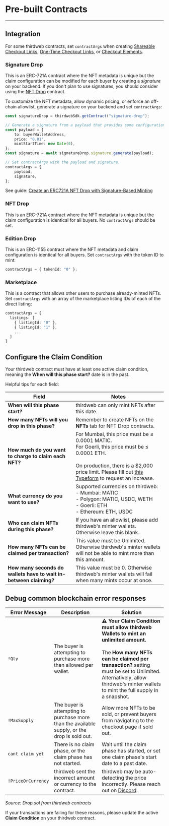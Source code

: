 
# Pre-built Contracts

---

## Integration

For some thirdweb contracts, set `contractArgs` when creating [Shareable Checkout Links](/payments/checkout-link), [One-Time Checkout Links](/payments/one-time-checkout-link), or [Checkout Elements](/payments/elements).

### Signature Drop

This is an ERC-721A contract where the NFT metadata is unique but the claim configuration can be modified for each buyer by creating a _signature_ on your backend. If you don't plan to use signatures, you should consider using the [NFT Drop](https://portal.thirdweb.com/pre-built-contracts/nft-drop) contract.

To customize the NFT metadata, allow dynamic pricing, or enforce an off-chain allowlist, generate a signature on your backend and set `contractArgs`:

```typescript
const signatureDrop = thirdwebSdk.getContract("signature-drop");

// Generate a signature from a payload that provides some configuration override.
const payload = {
	to: buyerWalletAddress,
	price: "0.01",
	mintStartTime: new Date(0),
};
const signature = await signatureDrop.signature.generate(payload);

// Set contractArgs with the payload and signature.
contractArgs = {
	payload,
	signature,
};
```

See guide: [Create an ERC721A NFT Drop with Signature-Based Minting](https://blog.thirdweb.com/guides/signature-drop/)

### NFT Drop

This is an ERC-721A contract where the NFT metadata is unique but the claim configuration is identical for all buyers. No `contractArgs` should be set.

### Edition Drop

This is an ERC-1155 contract where the NFT metadata and claim configuration is identical for all buyers. Set `contractArgs` with the token ID to mint:

```typescript
contractArgs = { tokenId: "0" };
```

### Marketplace

This is a contract that allows other users to purchase already-minted NFTs. Set `contractArgs` with an array of the marketplace listing IDs of each of the direct listing:

```typescript
contractArgs = {
  listings: [
    { listingId: "0" },
    { listingId: "1" },
    ...
  ]
}
```

## Configure the Claim Condition

Your thirdweb contract must have at least one active claim condition, meaning the **When will this phase start?** date is in the past.

<DocImage
	src="https://files.readme.io/994d683-image.png"
	width={564}
	height={798}
/>

Helpful tips for each field:

| Field                                                             | Notes                                                                                                                                                                                                                                                             |
| ----------------------------------------------------------------- | ----------------------------------------------------------------------------------------------------------------------------------------------------------------------------------------------------------------------------------------------------------------- |
| **When will this phase start?**                                   | thirdweb can only mint NFTs after this date.                                                                                                                                                                                                                      |
| **How many NFTs will you drop in this phase?**                    | Remember to create NFTs on the **NFTs** tab for NFT Drop contracts.                                                                                                                                                                                               |
| **How much do you want to charge to claim each NFT?**             | For Mumbai, this price must be ≤ 0.0001 MATIC. <br />For Goerli, this price must be ≤ 0.0001 ETH. <br /><br />On production, there is a $2,000 price limit. Please fill out [this Typeform](https://fw3786mcxwl.typeform.com/to/B0xIFoiu) to request an increase. |
| **What currency do you want to use?**                             | Supported currencies on thirdweb: <br />- Mumbai: MATIC <br />- Polygon: MATIC, USDC, WETH <br />- Goerli: ETH <br />- Ethereum: ETH, USDC                                                                                                                        |
| **Who can claim NFTs during this phase?**                         | If you have an allowlist, please add thirdweb's minter wallets. <br />Otherwise leave this blank.                                                                                                                                                                 |
| **How many NFTs can be claimed per transaction?**                 | This value must be Unlimited. Otherwise thirdweb's minter wallets will not be able to mint more than this amount.                                                                                                                                                 |
| **How many seconds do wallets have to wait in-between claiming?** | This value must be 0. Otherwise thirdweb's minter wallets will fail when many mints occur at once.                                                                                                                                                                |

## Debug common blockchain error responses

| Error Message      | Description                                                                                  | Solution                                                                                                                                                                                                                                                                              |
| ------------------ | -------------------------------------------------------------------------------------------- | ------------------------------------------------------------------------------------------------------------------------------------------------------------------------------------------------------------------------------------------------------------------------------------- |
| `!Qty`             | The buyer is attempting to purchase more than allowed per wallet.                            | **:warning: Your Claim Condition must allow thirdweb Wallets to mint an unlimited amount.** <br /><br />The **How many NFTs can be claimed per transaction?** setting must be set to Unlimited. Alternatively, allow thirdweb's minter wallets to mint the full supply in a snapshot. |
| `!MaxSupply`       | The buyer is attempting to purchase more than the available supply, or the drop is sold out. | Allow more NFTs to be sold, or prevent buyers from navigating to the checkout page if sold out.                                                                                                                                                                                       |
| `cant claim yet`   | There is no claim phase, or the claim phase has not started.                                 | Wait until the claim phase has started, or set one claim phase's start date to a past date.                                                                                                                                                                                           |
| `!PriceOrCurrency` | thirdweb sent the incorrect amount or currency to the contract.                              | thirdweb may be auto-detecting the price incorrectly. Please reach out on [Discord](https://discord.gg/thirdweb).                                                                                                                                                                     |

_Source: Drop.sol from thirdweb contracts_

If your transactions are failing for these reasons, please update the active **Claim Condition** on your thirdweb contract.
